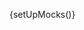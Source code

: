 
{setUpMocks()}

<Meta
  title="Modular Checkout/Examples/Layout 3"
  Components="justifi-modular-checkout"
  of={JustifiModularCheckoutExampleThree}
/>

<Title />

---

A complete checkout form example that demonstrates a modern two-column payment layout with order summary and payment form side by side. This example showcases how to integrate the `justifi-modular-checkout` wrapper with `justifi-card-form` and `justifi-postal-code-form` components to create a professional payment experience.

The layout includes:

- **Header Bar**: Back arrow, brand name, and test mode indicator
- **Left Column**: Order summary with product details, pricing breakdown, and footer
- **Right Column**: Payment form with email, card details, billing address, and submit button
- **Card Form**: Secure iframe inputs for card number, expiration, and CVV
- **Postal Code Form**: ZIP code input for billing information

This example uses CSS parts to style the web components consistently with the overall design theme and demonstrates proper integration of the modular checkout components.

# Example Usage

---

<ComponentBox>
  <div style={{
    fontFamily: '-apple-system, BlinkMacSystemFont, "Segoe UI", Roboto, sans-serif',
    margin: 0,
    padding: 0,
    backgroundColor: '#f8f9fa',
    color: '#333',
    minHeight: '100vh'
  }}>
    {/* Header Bar */}
    <div style={{
      display: 'flex',
      justifyContent: 'space-between',
      alignItems: 'center',
      padding: '20px 40px',
      backgroundColor: 'white',
      borderBottom: '1px solid #e0e0e0'
    }}>
      <div style={{
        display: 'flex',
        alignItems: 'center',
        gap: '10px'
      }}>
        <span style={{fontSize: '20px'}}>←</span>
        <span style={{
          fontSize: '18px',
          fontWeight: 500
        }}>JustiFi Store</span>
      </div>
      <div style={{
        backgroundColor: '#ff6b35',
        color: 'white',
        padding: '4px 12px',
        borderRadius: '4px',
        fontSize: '12px',
        fontWeight: 500
      }}>TEST MODE</div>
    </div>

    {/* Main Container */}
    <div style={{
      display: 'flex',
      maxWidth: '1200px',
      margin: '0 auto',
      padding: '40px 20px',
      gap: '40px'
    }}>
      {/* Left Column - Order Summary */}
      <div style={{
        flex: '0 0 40%',
        backgroundColor: 'white',
        borderRadius: '8px',
        padding: '30px',
        boxShadow: '0 2px 8px rgba(0,0,0,0.1)'
      }}>
        {/* Pay Header */}
        <div style={{marginBottom: '30px'}}>
          <h1 style={{
            fontSize: '24px',
            fontWeight: 600,
            color: '#333',
            margin: '0 0 10px 0'
          }}>Pay JustiFi Store</h1>
          <div style={{
            fontSize: '32px',
            fontWeight: 'bold',
            color: '#333'
          }}>$39.99</div>
        </div>

        {/* Product Item */}
        <div style={{
          display: 'flex',
          alignItems: 'center',
          gap: '15px',
          marginBottom: '30px',
          paddingBottom: '20px',
          borderBottom: '1px solid #e0e0e0'
        }}>
          <div style={{
            width: '60px',
            height: '80px',
            backgroundColor: '#f8f9fa',
            border: '1px solid #e0e0e0',
            borderRadius: '4px',
            display: 'flex',
            alignItems: 'center',
            justifyContent: 'center',
            fontSize: '12px',
            color: '#666'
          }}>📚</div>
          <div style={{flex: 1}}>
            <div style={{
              fontWeight: 500,
              color: '#333',
              marginBottom: '5px'
            }}>Fintech Deployhandbook Test</div>
            <div style={{
              fontSize: '14px',
              color: '#666'
            }}>How to deploy Fintech app...</div>
          </div>
          <div style={{
            fontWeight: 600,
            color: '#333'
          }}>$39.99</div>
        </div>

        {/* Summary Breakdown */}
        <div style={{marginBottom: '30px'}}>
          <div style={{
            display: 'flex',
            justifyContent: 'space-between',
            marginBottom: '10px',
            fontSize: '14px'
          }}>
            <span>Subtotal</span>
            <span>$39.99</span>
          </div>
          <div style={{
            display: 'flex',
            justifyContent: 'space-between',
            marginBottom: '10px',
            fontSize: '14px',
            alignItems: 'center'
          }}>
            <div style={{
              display: 'flex',
              alignItems: 'center',
              gap: '5px'
            }}>
              <span>Tax</span>
              <span style={{
                fontSize: '12px',
                color: '#666'
              }}>ⓘ</span>
            </div>
            <span style={{color: '#666'}}>Enter address to calculate</span>
          </div>
          <div style={{
            display: 'flex',
            justifyContent: 'space-between',
            fontSize: '16px',
            fontWeight: 'bold',
            color: '#333',
            paddingTop: '10px',
            borderTop: '1px solid #e0e0e0'
          }}>
            <span>Total due</span>
            <span>$39.99</span>
          </div>
        </div>

        {/* Footer */}
        <div style={{
          marginTop: 'auto',
          fontSize: '12px',
          color: '#666'
        }}>
          <div style={{marginBottom: '10px'}}>
            Powered by <span style={{fontWeight: 600}}>JustiFi</span>
          </div>
          <div style={{
            display: 'flex',
            gap: '20px'
          }}>
            <a href="#" style={{
              color: '#007bff',
              textDecoration: 'none'
            }}>Terms</a>
            <a href="#" style={{
              color: '#007bff',
              textDecoration: 'none'
            }}>Privacy</a>
          </div>
        </div>
      </div>

      {/* Right Column - Payment Form */}
      <div style={{
        flex: '0 0 60%',
        backgroundColor: 'white',
        borderRadius: '8px',
        padding: '30px',
        boxShadow: '0 2px 8px rgba(0,0,0,0.1)'
      }}>
        <h2 style={{
          fontSize: '24px',
          fontWeight: 600,
          color: '#333',
          margin: '0 0 30px 0'
        }}>Pay with card</h2>

        {/* Email Field */}
        <div style={{marginBottom: '25px'}}>
          <label style={{
            display: 'block',
            marginBottom: '8px',
            fontSize: '14px',
            fontWeight: 500,
            color: '#333'
          }}>Email</label>
          <input type="email" placeholder="Enter your email" style={{
            width: '100%',
            padding: '12px 15px',
            border: '1px solid #e0e0e0',
            borderRadius: '6px',
            fontSize: '14px',
            backgroundColor: 'white'
          }} />
        </div>

        {/* Card Information */}
        <div style={{marginBottom: '25px'}}>
          <label style={{
            display: 'block',
            marginBottom: '8px',
            fontSize: '14px',
            fontWeight: 500,
            color: '#333'
          }}>Debit/Credit Card information</label>
          <justifi-modular-checkout
            auth-token="authToken"
            account-id="acc_123"
            checkout-id="cho_123"
            save-payment-method="true"
          >
            <justifi-card-form />
          </justifi-modular-checkout>
        </div>

        {/* Name on Card */}
        <div style={{marginBottom: '25px'}}>
          <label style={{
            display: 'block',
            marginBottom: '8px',
            fontSize: '14px',
            fontWeight: 500,
            color: '#333'
          }}>Name on card</label>
          <input type="text" placeholder="Enter cardholder name" style={{
            width: '100%',
            padding: '12px 15px',
            border: '1px solid #e0e0e0',
            borderRadius: '6px',
            fontSize: '14px',
            backgroundColor: 'white'
          }} />
        </div>

        {/* Billing Address */}
        <div style={{marginBottom: '25px'}}>
          <label style={{
            display: 'block',
            marginBottom: '8px',
            fontSize: '14px',
            fontWeight: 500,
            color: '#333'
          }}>Billing address</label>
          <div style={{marginBottom: '15px'}}>
            <select style={{
              width: '100%',
              padding: '12px 15px',
              border: '1px solid #e0e0e0',
              borderRadius: '6px',
              fontSize: '14px',
              backgroundColor: 'white',
              color: '#333'
            }}>
              <option>United States</option>
              <option>Canada</option>
              <option>United Kingdom</option>
              <option>Australia</option>
            </select>
          </div>
          <div style={{marginBottom: '10px'}}>
            <input type="text" placeholder="Address" style={{
              width: '100%',
              padding: '12px 15px',
              border: '1px solid #e0e0e0',
              borderRadius: '6px',
              fontSize: '14px',
              backgroundColor: 'white'
            }} />
          </div>
          <a href="#" style={{
            color: '#007bff',
            textDecoration: 'none',
            fontSize: '14px'
          }}>Enter address manually</a>
        </div>

        {/* Save Info Checkbox */}
        <div style={{marginBottom: '30px'}}>
          <label style={{
            display: 'flex',
            alignItems: 'flex-start',
            gap: '10px',
            cursor: 'pointer'
          }}>
            <input type="checkbox" style={{marginTop: '2px'}} />
            <div>
              <div style={{
                fontSize: '14px',
                color: '#333',
                marginBottom: '5px'
              }}>Save my info for secure 1-click checkout</div>
              <div style={{
                fontSize: '12px',
                color: '#666'
              }}>Pay faster on StakNine and thousands of sites.</div>
            </div>
          </label>
        </div>

        {/* Pay Button */}
        <button style={{
          width: '100%',
          backgroundColor: '#007bff',
          color: 'white',
          border: 'none',
          padding: '15px',
          borderRadius: '6px',
          fontSize: '16px',
          fontWeight: 600,
          cursor: 'pointer'
        }} id="submit-button">
          <span>Pay</span>
        </button>
      </div>
    </div>

  </div>
</ComponentBox>

---

<Source dark language="html" code={codeExampleFull} />
